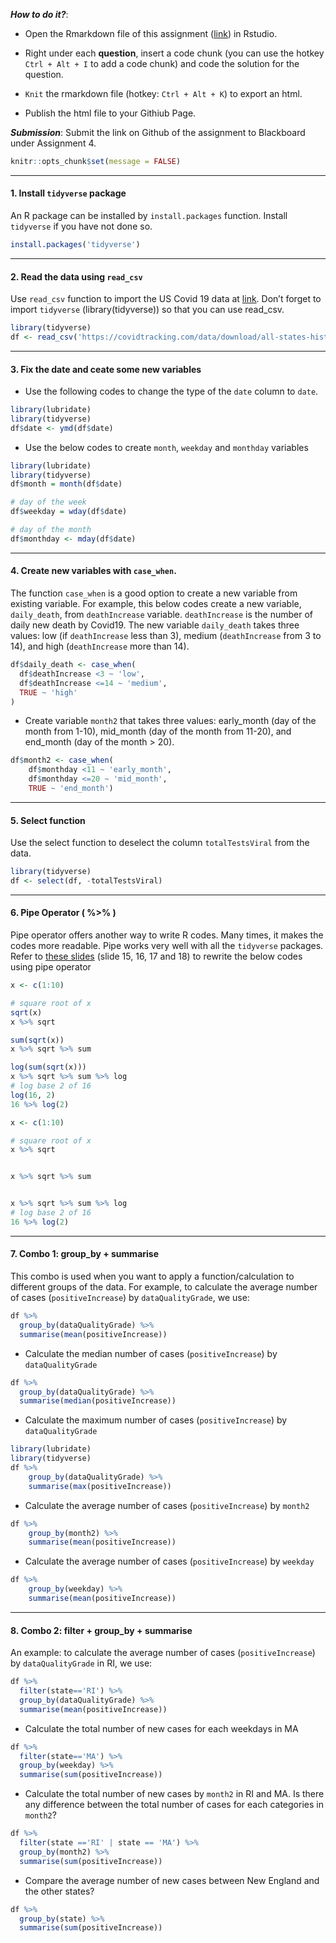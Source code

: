 ***How to do it?***: 

- Open the Rmarkdown file of this assignment ([link](fa2020_assignment4.Rmd)) in Rstudio. 

- Right under each **question**, insert  a code chunk (you can use the hotkey `Ctrl + Alt + I` to add a code chunk) and code the solution for the question. 

- `Knit` the rmarkdown file (hotkey: `Ctrl + Alt + K`) to export an html.  

-  Publish the html file to your Githiub Page. 

***Submission***: Submit the link on Github of the assignment to Blackboard under Assignment 4. 

```r
knitr::opts_chunk$set(message = FALSE)
```

-------

#### 1. Install `tidyverse` package

An R package can be installed by `install.packages` function. Install `tidyverse` if you have not done so. 

```r
install.packages('tidyverse')
```

-------

#### 2. Read the data using `read_csv`

Use `read_csv` function to import the US Covid 19 data at [link](https://covidtracking.com/data/download/all-states-history.csv).  Don't forget to import `tidyverse` (library(tidyverse)) so that you can use read_csv. 
```r
library(tidyverse)
df <- read_csv('https://covidtracking.com/data/download/all-states-history.csv')
```

-------

#### 3.  Fix the date and ceate some new variables

- Use the following codes to change the type of the `date` column to `date`. 

```r
library(lubridate)
library(tidyverse)
df$date <- ymd(df$date)
```

- Use the below codes to create `month`, `weekday` and `monthday` variables

```r
library(lubridate)
library(tidyverse)
df$month = month(df$date)

# day of the week
df$weekday = wday(df$date)

# day of the month
df$monthday <- mday(df$date)
```

-------

#### 4. Create new variables with `case_when`. 

The function `case_when` is a good option to create a new variable from existing variable.  For example, this below codes create a new variable, `daily_death`, from `deathIncrease` variable.  `deathIncrease` is the number of daily new death by Covid19.  The new variable `daily_death` takes three values:  low (if `deathIncrease` less than 3), medium (`deathIncrease` from 3 to 14), and high (`deathIncrease` more than 14).  

```r
df$daily_death <- case_when(
  df$deathIncrease <3 ~ 'low',
  df$deathIncrease <=14 ~ 'medium',
  TRUE ~ 'high'
)
```

- Create variable `month2` that takes three values: early_month (day of the month from 1-10), mid_month (day of the month from 11-20), and end_month (day of the month > 20).
```r
df$month2 <- case_when(
    df$monthday <11 ~ 'early_month',
    df$monthday <=20 ~ 'mid_month',
    TRUE ~ 'end_month')
```

-------

#### 5. Select function

Use the select function to deselect the column `totalTestsViral` from the data.
```r
library(tidyverse)
df <- select(df, -totalTestsViral)
```

-------

#### 6. Pipe Operator ( %>% )

Pipe operator offers another way to write R codes. Many times, it makes the codes more readable.  Pipe works very well with all the `tidyverse` packages. Refer to [these slides](file:///C:/Users/sonou/Dropbox/git/math421/slides/dplyr.html#15) (slide 15, 16, 17 and 18) to rewrite the below codes using pipe operator

```r
x <- c(1:10)

# square root of x
sqrt(x)
x %>% sqrt

sum(sqrt(x))
x %>% sqrt %>% sum

log(sum(sqrt(x)))
x %>% sqrt %>% sum %>% log
# log base 2 of 16
log(16, 2)
16 %>% log(2)
```
```r
x <- c(1:10)

# square root of x
x %>% sqrt


x %>% sqrt %>% sum


x %>% sqrt %>% sum %>% log
# log base 2 of 16
16 %>% log(2)
```

-------

#### 7. Combo 1: group_by + summarise

This combo is used when you want to apply a function/calculation to different groups of the data. For example, to calculate the average number of cases (`positiveIncrease`) by `dataQualityGrade`, we use:

```r
df %>% 
  group_by(dataQualityGrade) %>% 
  summarise(mean(positiveIncrease))
```

- Calculate the median number of cases (`positiveIncrease`) by `dataQualityGrade`
```r
df %>% 
  group_by(dataQualityGrade) %>% 
  summarise(median(positiveIncrease))
```

- Calculate the maximum number of cases (`positiveIncrease`) by `dataQualityGrade`
```r
library(lubridate)
library(tidyverse)
df %>% 
    group_by(dataQualityGrade) %>% 
    summarise(max(positiveIncrease))
```

- Calculate the average number of cases (`positiveIncrease`) by `month2`
```r
df %>% 
    group_by(month2) %>% 
    summarise(mean(positiveIncrease))
```

- Calculate the average number of cases (`positiveIncrease`) by `weekday`
```r
df %>% 
    group_by(weekday) %>% 
    summarise(mean(positiveIncrease))
```

-------

#### 8. Combo 2: filter + group_by + summarise

An example: to calculate the average number of cases (`positiveIncrease`) by `dataQualityGrade` in RI, we use:

```r
df %>% 
  filter(state=='RI') %>% 
  group_by(dataQualityGrade) %>% 
  summarise(mean(positiveIncrease))
```

- Calculate the total number of new cases for each weekdays in MA
```r
df %>% 
  filter(state=='MA') %>% 
  group_by(weekday) %>% 
  summarise(sum(positiveIncrease))
```

- Calculate the total number of new cases by `month2` in RI and MA.  Is there any difference between the total number of cases for each categories in `month2`? 
```r
df %>% 
  filter(state =='RI' | state == 'MA') %>% 
  group_by(month2) %>% 
  summarise(sum(positiveIncrease))
```

- Compare the average number of new cases between New England and the other states?  
```r
df %>% 
  group_by(state) %>% 
  summarise(sum(positiveIncrease))
```


